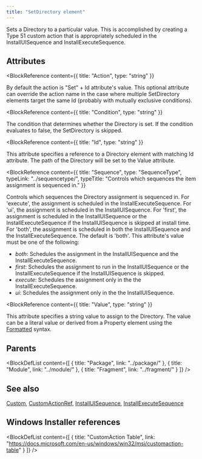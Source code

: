 ```yaml
---
title: "SetDirectory element"
---
```



Sets a Directory to a particular value. This is accomplished by creating a Type 51 custom action that is appropriately scheduled in
 the InstallUISequence and InstallExecuteSequence.


## Attributes

<BlockWrapper>

  <BlockReference
    content={{
      title: "Action",
      type: "string"
    }}
  >
  By default the action is "Set" + Id attribute's value. This optional attribute can override the action name in the case
   where multiple SetDirectory elements target the same Id (probably with mutually exclusive conditions).
  </BlockReference>

  <BlockReference
    content={{
      title: "Condition",
      type: "string"
    }}
  >
  The condition that determines whether the Directory is set. If the condition evaluates to false, the SetDirectory is skipped.
  </BlockReference>

  <BlockReference
    content={{
      title: "Id",
      type: "string"
    }}
  >
  This attribute specifies a reference to a Directory element with matching Id attribute. The path of the Directory will be set to
   the Value attribute.
  </BlockReference>

  <BlockReference
    content={{
      title: "Sequence",
      type: "SequenceType",
      typeLink: "../sequencetype/",
      typeTitle: "Controls which sequences the item assignment is sequenced in."
    }}
  >
  Controls which sequences the Directory assignment is sequenced in.
   For 'execute', the assignment is scheduled in the InstallExecuteSequence.
   For 'ui', the assignment is scheduled in the InstallUISequence.
   For 'first', the assignment is scheduled in the InstallUISequence or the InstallExecuteSequence if the InstallUISequence is skipped at install time.
   For 'both', the assignment is scheduled in both the InstallUISequence and the InstallExecuteSequence.
   The default is 'both'. This attribute's value must be one of the following:
  - *both*: Schedules the assignment in the InstallUISequence and the InstallExecuteSequence.
  - *first*: Schedules the assignment to run in the InstallUISequence or the InstallExecuteSequence if the InstallUISequence is skipped.
  - *execute*: Schedules the assignment only in the the InstallExecuteSequence.
  - *ui*: Schedules the assignment only in the the InstallUISequence.
  </BlockReference>

  <BlockReference
    content={{
      title: "Value",
      type: "string"
    }}
  >
  This attribute specifies a string value to assign to the Directory. The value can be a literal value or derived from a
   Property element using the [Formatted](https://learn.microsoft.com/en-us/windows/win32/msi/formatted) syntax.
  </BlockReference>

</BlockWrapper>


## Parents

<BlockDefList content={[
    {
      title: "Package",
      link: "../package/"
    },
    {
      title: "Module",
      link: "../module/"
    },
    {
      title: "Fragment",
      link: "../fragment/"
    }
  ]}
/>

## See also
[Custom](../custom/), [CustomActionRef](../customactionref/), [InstallUISequence](../installuisequence/), [InstallExecuteSequence](../installexecutesequence/)

## Windows Installer references

<BlockDefList content={[
    {
      title: "CustomAction Table",
      link: "https://docs.microsoft.com/en-us/windows/win32/msi/customaction-table"
    }
  ]}
/>

